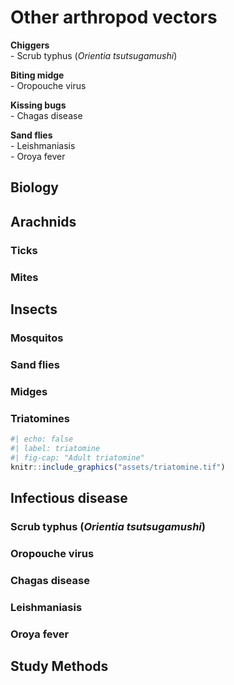 # Other arthropod vectors

::: {.callout-note title="Infections"}

  
**Chiggers**  
- Scrub typhus (*Orientia tsutsugamushi*)

**Biting midge**  
- Oropouche virus

**Kissing bugs**  
- Chagas disease

**Sand flies**  
- Leishmaniasis  
- Oroya fever  


:::


## Biology
## Arachnids
### Ticks
### Mites

## Insects
### Mosquitos
### Sand flies
### Midges
### Triatomines
```r
#| echo: false
#| label: triatomine
#| fig-cap: "Adult triatomine"
knitr::include_graphics("assets/triatomine.tif")
```


## Infectious disease
### Scrub typhus (*Orientia tsutsugamushi*)
### Oropouche virus
### Chagas disease
### Leishmaniasis
### Oroya fever


## Study Methods
